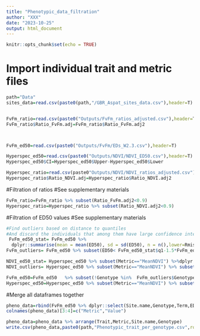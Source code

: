 ```yaml
---
title: "Phenotypic_data_filtration"
author: "XXX"
date: "2023-10-25"
output: html_document
---
```


```r
knitr::opts_chunk$set(echo = TRUE)
```

# Import individual trait and metric files  
```r
path="Data"
sites_data=read.csv(paste0(path,"/GBR_Aspat_sites_data.csv"),header=T)


FvFm_ratio=read.csv(paste0("Outputs/FvFm_ratios_adjusted.csv"),header=T)
FvFm_ratio$Ratio_FvFm.adj=FvFm_ratio$Ratio_FvFm.adj2



FvFm_ed50=read.csv(paste0("Outputs/FvFm/EDs_W2.3.csv"),header=T)

Hyperspec_ed50=read.csv(paste0("Outputs/NDVI/NDVI_ED50.csv"),header=T)
Hyperspec_ed50$CI=Hyperspec_ed50$Upper-Hyperspec_ed50$Lower

Hyperspec_ratio=read.csv(paste0"Outputs/NDVI/NDVI_ratios_adjusted.csv"),header=T)
Hyperspec_ratio$Ratio_NDVI.adj=Hyperspec_ratio$Ratio_NDVI.adj2
```

#Filtration of ratios
#See supplementary materials  
```r
FvFm_ratio=FvFm_ratio %>% subset(Ratio_FvFm.adj2<0.9)
Hyperspec_ratio=Hyperspec_ratio %>% subset(Ratio_NDVI.adj2<0.9)
```


#Filtration of ED50 values 
#See supplementary materials 
```r
#Find outliers based on distance to quantiles
#And discard the individuals that among them have large confidence intervals 
 FvFm_ed50_stat= FvFm_ed50 %>%
  dplyr::summarise(mean = mean(ED50), sd = sd(ED50), n = n(),lower=Rmisc::CI(ED50, ci=0.95)[3],upper=Rmisc::CI(ED50, ci=0.95)[1],q1=quantile(ED50)[2],q3=quantile(ED50)[4],median=median(ED50),IQ=q3-q1,min=q1-1.5*IQ,max=q3+1.5*IQ)
FvFm_outliers= FvFm_ed50 %>% subset(ED50< FvFm_ed50_stat$q1-1.5*FvFm_ed50_stat$IQ | ED50>FvFm_ed50_stat$q3+1.5*FvFm_ed50_stat$IQ |is.na(CI)) %>% subset(CI>10 | is.na(CI))

NDVI_ed50_stat= Hyperspec_ed50 %>% subset(Metric=="MeanNDVI") %>%dplyr::summarise(mean = mean(ED50), sd = sd(ED50), n = n(),lower=Rmisc::CI(ED50, ci=0.95)[3],upper=Rmisc::CI(ED50, ci=0.95)[1],q1=quantile(ED50)[2],q3=quantile(ED50)[4],median=median(ED50),IQ=q3-q1,min=q1-1.5*IQ,max=q3+1.5*IQ)
NDVI_outliers= Hyperspec_ed50 %>% subset(Metric=="MeanNDVI") %>% subset(ED50< NDVI_ed50_stat$q1-1.5*NDVI_ed50_stat$IQ | ED50>NDVI_ed50_stat$q3+1.5*NDVI_ed50_stat$IQ |is.na(CI)) %>% subset(CI>10 | is.na(CI))

FvFm_ed50=FvFm_ed50   %>% subset(!Genotype %in%  FvFm_outliers$Genotype)
Hyperspec_ed50=Hyperspec_ed50 %>% subset(Metric=="MeanNDVI") %>% subset(!Genotype %in%  NDVI_outliers$Genotype)
```

#Merge all dataframes together 
```r
pheno_data=rbind(FvFm_ed50 %>% dplyr::select(Site.name,Genotype,Term,ED50,CI) %>% mutate(Trait="FvFm"),Hyperspec_ed50 %>% dplyr::select(Site.name,Genotype,ED50,CI) %>% mutate(Trait="NDVI",Term="ED50"),FvFm_ratio %>% mutate(ED50=Ratio_FvFm.adj,CI=NA) %>% dplyr::select(Site.name,Genotype,ED50,CI) %>% mutate(Trait="FvFm",Term="Ratio"),Hyperspec_ratio %>% mutate(ED50=Ratio_NDVI.adj,CI=NA) %>% dplyr::select(Site.name,Genotype,ED50,CI) %>% mutate(Trait="NDVI",Term="Ratio"))
colnames(pheno_data)[3:4]=c("Metric","Value")

pheno_data=pheno_data %>% arrange(Trait,Metric,Site.name,Genotype)
write.csv(pheno_data,paste0(path,"Phenotypic_trait_per_genotype.csv",row.names=F))
```
